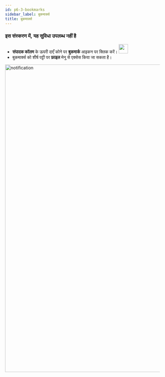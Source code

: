 ```yaml
---
id: p6-3-bookmarks
sidebar_label: बुकमार्क्स
title: बुकमार्क्स
---
```

<h3> इस संस्करण में, यह सुविधा उपलब्ध नहीं है </h3> 

- **संपादक कॉलम** के ऊपरी दाएँ कोने पर **बुकमार्क** आइकन पर क्लिक करें। <img src="/autographaAssetsV2/how-to/bookmark.png" width="30px" alt=""/> 
- बुकमार्क्स को शीर्ष पट्टी पर **फ़ाइल** मेनू से एक्सेस किया जा सकता है।

<img src="/assets/bookmarks.png"  width="1000px" alt="notification"/>